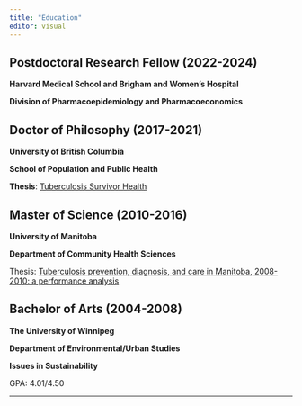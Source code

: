 ```yaml
---
title: "Education"
editor: visual
---
```


## Postdoctoral Research Fellow (2022-2024)

**Harvard Medical School and Brigham and Women's Hospital**

**Division of Pharmacoepidemiology and Pharmacoeconomics**

## Doctor of Philosophy (2017-2021)

**University of British Columbia**

**School of Population and Public Health**

**Thesis**: [Tuberculosis Survivor Health](https://dx.doi.org/10.14288/1.0402446)

## Master of Science (2010-2016)

**University of Manitoba**

**Department of Community Health Sciences**

Thesis: [Tuberculosis prevention, diagnosis, and care in Manitoba, 2008-2010: a performance analysis](http://hdl.handle.net/1993/31050)

## Bachelor of Arts (2004-2008)

**The University of Winnipeg**

**Department of Environmental/Urban Studies**

**Issues in Sustainability**

GPA: 4.01/4.50

------------------------------------------------------------------------
